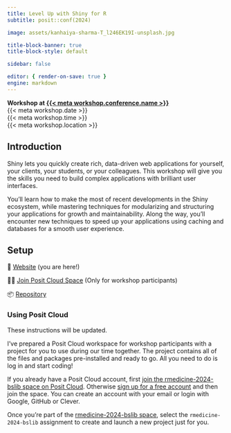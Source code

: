 ```yaml
---
title: Level Up with Shiny for R
subtitle: posit::conf(2024)

image: assets/kanhaiya-sharma-T_l246EK19I-unsplash.jpg

title-block-banner: true
title-block-style: default

sidebar: false

editor: { render-on-save: true }
engine: markdown
---
```


```{=html}
<style>
.quarto-title-banner {
    color: var(--bs-body-color);
    background-image: url({{< meta image >}});
    background-size: cover;
    background-position: center;
    height: 400px;
    transition: filter 45s;
}
.quarto-title > * {
    z-index: 1;
    position: relative;
}
.quarto-title-banner .quarto-title::before {
    position: absolute;
    inset: 0;
    content: "";
    background-color: rgba(255, 255, 255, 0.25);
    z-index: 0;
}
.quarto-title-banner h1 {
    color: var(--bs-body-color);
    font-weight: 300 !important;
    font-size: max(min(4vw, 2.5em), 1.5em);
    text-wrap: pretty;
}
@media (max-width: 575.98px) {
    .quarto-title-banner {
        height: 300px;
    }
}
</style>
<script>
function setHue() {
    const randomHue = Math.random() * 360
    document.querySelector('.quarto-title-banner').style.filter = `hue-rotate(${randomHue}deg)`
}
setHue()
document.addEventListener("DOMContentLoaded", setHue)
</script>
```

::: {.lead .mb-4}
**Workshop at [{{< meta workshop.conference.name >}}]({{< meta workshop.conference.link >}})**<br>{{< meta workshop.date >}}<br>{{< meta workshop.time >}}<br>{{< meta workshop.location >}}
:::

## Introduction

Shiny lets you quickly create rich, data-driven web applications for yourself, your clients, your students, or your colleagues. This workshop will give you the skills you need to build complex applications with brilliant user interfaces. 

You’ll learn how to make the most of recent developments in the Shiny ecosystem, while mastering techniques for modularizing and structuring your applications for growth and maintainability. Along the way, you’ll encounter new techniques to speed up your applications using caching and databases for a smooth user experience.

## Setup

::: lead
📘 [Website]({{< meta workshop.links.website >}}) (you are here!)


🧑‍💻 [Join Posit Cloud Space]({{< meta workshop.links.cloud >}}) (Only for workshop participants)

📦 [Repository]({{< meta workshop.links.repo >}})
:::

### Using Posit Cloud

::: {.callout-warning}
<!-- FIXME setup instructions -->
These instructions will be updated.
:::

I've prepared a Posit Cloud workspace for workshop participants with a project for you to use during our time together.
The project contains all of the files and packages pre-installed and ready to go.
All you need to do is log in and start coding!

If you already have a Posit Cloud account, first [join the rmedicine-2024-bslib space on Posit Cloud]({{< meta workshop.links.cloud >}}).
Otherwise [sign up for a free account](https://cloud.posit.org/signup) and then join the space.
You can create an account with your email or login with Google, GitHub or Clever.

Once you're part of the [rmedicine-2024-bslib space]({{< meta workshop.links.cloud >}}), select the `rmedicine-2024-bslib` assignment to create and launch a new project just for you.

![](assets/posit-cloud-project.png){.shadow-lg .img-fluid alt=""}


<!--
### Using Your Own Computer

If you prefer to use your own computer, you can clone the repository and install the necessary packages.
I used [R 4.4](https://r-project.org) but any recent version of R (>= 4.1) should work.

You can use the [usethis](https://usethis.r-lib.org) package to quickly clone the repository:

```r
usethis::create_from_github(
  "gadenbuie/rmedicine-2024-bslib",
  # Decide where to put the project here:
  destdir = "~/Desktop/rmedicine-2024-bslib"
)
```

This will download the repository and open the project in RStudio.
Inside the project, use the `renv` package to install the necessary packages:

```r
renv::restore()
```

For very speedy installation, I recommend telling renv to use [pak](https://pak.r-lib.org/) to install packages:

```r
Sys.setenv(RENV_CONFIG_PAK_ENABLED = "true")
renv::restore()
```
-->